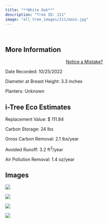 ```yaml
---
title: "**White Oak**"
description: "Tree ID: 211"
image: "all_tree_images/211/main.jpg"
---
```


<br>

## **More Information**
::: column-margin
<center><a class="button" href="https://forms.gle/W6f5nwYxrM33hF4f7">Notice a Mistake?</a></center>
:::


Date Recorded:  10/25/2022

Diameter at Breast Height:  3.3  inches

Planters:  Unknown

## **i-Tree Eco Estimates**


 Replacement Value: $ 111.84

 Carbon Storage:  24  lbs

 Gross Carbon Removal:  2.1  lbs/year

 Avoided Runoff:  3.2  ft<sup>3</sup>/year

 Air Pollution Removal:  1.4  oz/year

## **Images**


 ![](all_tree_images/211/IMG_7134.jpg)

 ![](all_tree_images/211/IMG_7136.jpg)

 ![](all_tree_images/211/IMG_7137.jpg)

 ![](all_tree_images/211/main.jpg)
